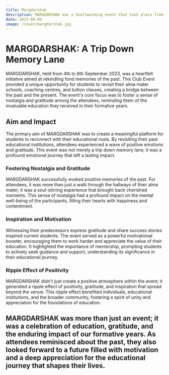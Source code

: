 ```yaml
---
title: Margdarshak
description: MARGDARSHAK was a heartwarming event that took place from 4th to 6th September 2023. It was a Club Event organized with the aim of creating a meaningful platform for students to revisit their alma mater schools, coaching centres, and tuitions, fostering a sense of nostalgia and gratitude.
date: 2023-09-04
image: /cover/margdarshak.jpg
---
```


# MARGDARSHAK: A Trip Down Memory Lane

MARGDARSHAK, held from 4th to 6th September 2023, was a heartfelt initiative aimed at rekindling fond memories of the past. This Club Event provided a unique opportunity for students to revisit their alma mater schools, coaching centres, and tuition classes, creating a bridge between the past and the present. The event's core focus was to foster a sense of nostalgia and gratitude among the attendees, reminding them of the invaluable education they received in their formative years.

## Aim and Impact

The primary aim of MARGDARSHAK was to create a meaningful platform for students to reconnect with their educational roots. By revisiting their past educational institutions, attendees experienced a wave of positive emotions and gratitude. This event was not merely a trip down memory lane; it was a profound emotional journey that left a lasting impact.

### Fostering Nostalgia and Gratitude

MARGDARSHAK successfully evoked positive memories of the past. For attendees, it was more than just a walk through the hallways of their alma mater; it was a soul-stirring experience that brought back cherished moments. This sense of nostalgia had a profound impact on the mental well-being of the participants, filling their hearts with happiness and contentment.

### Inspiration and Motivation

Witnessing their predecessors express gratitude and share success stories inspired current students. The event served as a powerful motivational booster, encouraging them to work harder and appreciate the value of their education. It highlighted the importance of mentorship, prompting students to actively seek guidance and support, understanding its significance in their educational journey.

### Ripple Effect of Positivity

MARGDARSHAK didn't just create a positive atmosphere within the event; it generated a ripple effect of positivity, gratitude, and inspiration that spread beyond the venue. This ripple effect benefited individuals, educational institutions, and the broader community, fostering a spirit of unity and appreciation for the foundations of education.

MARGDARSHAK was more than just an event; it was a celebration of education, gratitude, and the enduring impact of our formative years. As attendees reminisced about the past, they also looked forward to a future filled with motivation and a deep appreciation for the educational journey that shapes their lives.
---